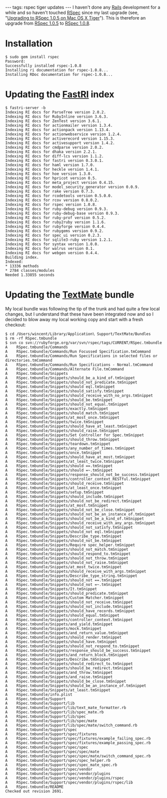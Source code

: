 ---
tags: rspec tiger updates
---
I haven't done any [[Rails]] development for a while and so haven't touched [[RSpec]] since my last upgrade (see, "[[Upgrading to RSpec 1.0.5 on Mac OS X Tiger]]"). This is therefore an upgrade from [[RSpec 1.0.5]] to [[RSpec 1.0.8]].

= Installation =

<pre>$ sudo gem install rspec
Password:
Successfully installed rspec-1.0.8
Installing ri documentation for rspec-1.0.8...
Installing RDoc documentation for rspec-1.0.8...</pre>

= Updating the [[FastRI]] index =

<pre>$ fastri-server -b
Indexing RI docs for ParseTree version 2.0.2.
Indexing RI docs for RubyInline version 3.6.3.
Indexing RI docs for ZenTest version 3.6.1.
Indexing RI docs for actionmailer version 1.3.4.
Indexing RI docs for actionpack version 1.13.4.
Indexing RI docs for actionwebservice version 1.2.4.
Indexing RI docs for activerecord version 1.15.3.
Indexing RI docs for activesupport version 1.4.2.
Indexing RI docs for cmdparse version 2.0.2.
Indexing RI docs for dhaka version 2.2.1.
Indexing RI docs for diff-lcs version 1.1.2.
Indexing RI docs for fastri version 0.3.0.1.
Indexing RI docs for haml version 1.7.0.
Indexing RI docs for heckle version 1.4.1.
Indexing RI docs for hoe version 1.3.0.
Indexing RI docs for hpricot version 0.5.
Indexing RI docs for meta_project version 0.4.15.
Indexing RI docs for model_security_generator version 0.0.9.
Indexing RI docs for rake version 0.7.3.
Indexing RI docs for rcodetools version 0.5.0.0.
Indexing RI docs for rcov version 0.8.0.2.
Indexing RI docs for rspec version 1.0.8.
Indexing RI docs for ruby-debug version 0.9.3.
Indexing RI docs for ruby-debug-base version 0.9.3.
Indexing RI docs for ruby-prof version 0.5.2.
Indexing RI docs for ruby2ruby version 1.1.6.
Indexing RI docs for rubyforge version 0.4.4.
Indexing RI docs for rubygems version 0.9.2.
Indexing RI docs for spec_ui version 0.2.3.
Indexing RI docs for sqlite3-ruby version 1.2.1.
Indexing RI docs for syntax version 1.0.0.
Indexing RI docs for walrus version 0.1.
Indexing RI docs for webgen version 0.4.4.
Building index.
Indexed:
* 13336 methods
* 2784 classes/modules
Needed 1.33855 seconds</pre>

= Updating the [[TextMate]] bundle =

My local bundle was following the tip of the trunk and had quite a few local changes, but I understand that these have been integrated now and so I decided to blow away my local working copy and start with a fresh checkout:

<pre>$ cd /Users/wincent/Library/Application\ Support/TextMate/Bundles
$ rm -rf RSpec.tmbundle
$ svn co svn://rubyforge.org/var/svn/rspec/tags/CURRENT/RSpec.tmbundle
A    RSpec.tmbundle/Commands
A    RSpec.tmbundle/Commands/Run Focussed Specification.tmCommand
A    RSpec.tmbundle/Commands/Run Specifications in selected files or directories.tmCommand
A    RSpec.tmbundle/Commands/Run Specifications - Normal.tmCommand
A    RSpec.tmbundle/Commands/Alternate File.tmCommand
A    RSpec.tmbundle/Snippets
A    RSpec.tmbundle/Snippets/should_be_a_kind_of.tmSnippet
A    RSpec.tmbundle/Snippets/should_not_predicate.tmSnippet
A    RSpec.tmbundle/Snippets/should eql.tmSnippet
A    RSpec.tmbundle/Snippets/should_satisfy.tmSnippet
A    RSpec.tmbundle/Snippets/should_receive_with_no_args.tmSnippet
A    RSpec.tmbundle/Snippets/should_be.tmSnippet
A    RSpec.tmbundle/Snippets/should_not_equal.tmSnippet
A    RSpec.tmbundle/Snippets/exactly.tmSnippet
A    RSpec.tmbundle/Snippets/should_match.tmSnippet
A    RSpec.tmbundle/Snippets/at_most_once.tmSnippet
A    RSpec.tmbundle/Snippets/twice.tmSnippet
A    RSpec.tmbundle/Snippets/should_have_at_least.tmSnippet
A    RSpec.tmbundle/Snippets/should_raise.tmSnippet
A    RSpec.tmbundle/Snippets/Set Controller for Spec.tmSnippet
A    RSpec.tmbundle/Snippets/should_throw.tmSnippet
A    RSpec.tmbundle/Snippets/teardown.tmSnippet
A    RSpec.tmbundle/Snippets/any_number_of_times.tmSnippet
A    RSpec.tmbundle/Snippets/once.tmSnippet
A    RSpec.tmbundle/Snippets/should_have_at_most.tmSnippet
A    RSpec.tmbundle/Snippets/at_least_twice.tmSnippet
A    RSpec.tmbundle/Snippets/should ==.tmSnippet
A    RSpec.tmbundle/Snippets/should =~.tmSnippet
A    RSpec.tmbundle/Snippets/response_should_not_be_success.tmSnippet
A    RSpec.tmbundle/Snippets/controller_context_RESTful.tmSnippet
A    RSpec.tmbundle/Snippets/should_receive.tmSnippet
A    RSpec.tmbundle/Snippets/at_least_once.tmSnippet
A    RSpec.tmbundle/Snippets/setup.tmSnippet
A    RSpec.tmbundle/Snippets/should_include.tmSnippet
A    RSpec.tmbundle/Snippets/should_not_be_redirect.tmSnippet
A    RSpec.tmbundle/Snippets/at_most.tmSnippet
A    RSpec.tmbundle/Snippets/should_not_be_close.tmSnippet
A    RSpec.tmbundle/Snippets/should_not_be_an_instance_of.tmSnippet
A    RSpec.tmbundle/Snippets/should_not_be_a_kind_of.tmSnippet
A    RSpec.tmbundle/Snippets/should_receive_with_any_args.tmSnippet
A    RSpec.tmbundle/Snippets/should_not_satisfy.tmSnippet
A    RSpec.tmbundle/Snippets/should_not eql.tmSnippet
A    RSpec.tmbundle/Snippets/Describe_type.tmSnippet
A    RSpec.tmbundle/Snippets/should_not_be.tmSnippet
A    RSpec.tmbundle/Snippets/Require spec_helper.tmSnippet
A    RSpec.tmbundle/Snippets/should_not_match.tmSnippet
A    RSpec.tmbundle/Snippets/should_respond_to.tmSnippet
A    RSpec.tmbundle/Snippets/should_not_throw.tmSnippet
A    RSpec.tmbundle/Snippets/should_not_raise.tmSnippet
A    RSpec.tmbundle/Snippets/at_most_twice.tmSnippet
A    RSpec.tmbundle/Snippets/should_receive_with_args.tmSnippet
A    RSpec.tmbundle/Snippets/Describe_type_string.tmSnippet
A    RSpec.tmbundle/Snippets/should_not ==.tmSnippet
A    RSpec.tmbundle/Snippets/should_not =~.tmSnippet
A    RSpec.tmbundle/Snippets/It.tmSnippet
A    RSpec.tmbundle/Snippets/should_predicate.tmSnippet
A    RSpec.tmbundle/Snippets/Custom Matcher.tmSnippet
A    RSpec.tmbundle/Snippets/should_not_receive.tmSnippet
A    RSpec.tmbundle/Snippets/should_not_include.tmSnippet
A    RSpec.tmbundle/Snippets/should_have_records.tmSnippet
A    RSpec.tmbundle/Snippets/should_equal.tmSnippet
A    RSpec.tmbundle/Snippets/controller_context.tmSnippet
A    RSpec.tmbundle/Snippets/and_yield.tmSnippet
A    RSpec.tmbundle/Snippets/mock.tmSnippet
A    RSpec.tmbundle/Snippets/and_return_value.tmSnippet
A    RSpec.tmbundle/Snippets/should_render.tmSnippet
A    RSpec.tmbundle/Snippets/should_have.tmSnippet
A    RSpec.tmbundle/Snippets/should_not_respond_to.tmSnippet
A    RSpec.tmbundle/Snippets/response_should_be_success.tmSnippet
A    RSpec.tmbundle/Snippets/and_return_block.tmSnippet
A    RSpec.tmbundle/Snippets/Describe.tmSnippet
A    RSpec.tmbundle/Snippets/should_redirect_to.tmSnippet
A    RSpec.tmbundle/Snippets/should_be_redirect.tmSnippet
A    RSpec.tmbundle/Snippets/and_throw.tmSnippet
A    RSpec.tmbundle/Snippets/and_raise.tmSnippet
A    RSpec.tmbundle/Snippets/should_be_close.tmSnippet
A    RSpec.tmbundle/Snippets/should_be_an_instance_of.tmSnippet
A    RSpec.tmbundle/Snippets/at_least.tmSnippet
A    RSpec.tmbundle/info.plist
A    RSpec.tmbundle/Support
A    RSpec.tmbundle/Support/lib
A    RSpec.tmbundle/Support/lib/text_mate_formatter.rb
A    RSpec.tmbundle/Support/lib/spec_mate.rb
A    RSpec.tmbundle/Support/lib/spec
A    RSpec.tmbundle/Support/lib/spec/mate
A    RSpec.tmbundle/Support/lib/spec/mate/switch_command.rb
A    RSpec.tmbundle/Support/spec
A    RSpec.tmbundle/Support/spec/fixtures
A    RSpec.tmbundle/Support/spec/fixtures/example_failing_spec.rb
A    RSpec.tmbundle/Support/spec/fixtures/example_passing_spec.rb
A    RSpec.tmbundle/Support/spec/spec
A    RSpec.tmbundle/Support/spec/spec/mate
A    RSpec.tmbundle/Support/spec/spec/mate/switch_command_spec.rb
A    RSpec.tmbundle/Support/spec/spec_helper.rb
A    RSpec.tmbundle/Support/spec/spec_mate_spec.rb
A    RSpec.tmbundle/Support/spec/vendor
A    RSpec.tmbundle/Support/spec/vendor/plugins
A    RSpec.tmbundle/Support/spec/vendor/plugins/rspec
A    RSpec.tmbundle/Support/spec/vendor/plugins/rspec/lib
A    RSpec.tmbundle/README
Checked out revision 2691.</pre>
